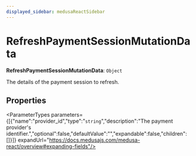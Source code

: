 ```yaml
---
displayed_sidebar: medusaReactSidebar
---
```



# RefreshPaymentSessionMutationData

 **RefreshPaymentSessionMutationData**: `Object`

The details of the payment session to refresh.

## Properties

<ParameterTypes parameters={[{"name":"provider_id","type":"`string`","description":"The payment provider's identifier.","optional":false,"defaultValue":"","expandable":false,"children":[]}]} expandUrl="https://docs.medusajs.com/medusa-react/overview#expanding-fields"/>
